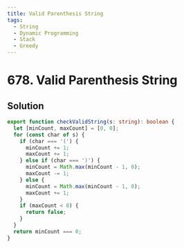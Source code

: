 ```yaml
---
title: Valid Parenthesis String
tags:
  - String
  - Dynamic Programming
  - Stack
  - Greedy
---
```


# 678. Valid Parenthesis String

<Badges>
  <LevelBadge level="medium" />
  <TopicBadge name="String" slug="string" />
  <TopicBadge name="Dynamic Programming" slug="dynamic-programming" />
  <TopicBadge name="Stack" slug="stack" />
  <TopicBadge name="Greedy" slug="greedy" />
</Badges>

## Solution

```typescript filename="solution.ts" copy
export function checkValidString(s: string): boolean {
  let [minCount, maxCount] = [0, 0];
  for (const char of s) {
    if (char === '(') {
      minCount += 1;
      maxCount += 1;
    } else if (char === ')') {
      minCount = Math.max(minCount - 1, 0);
      maxCount -= 1;
    } else {
      minCount = Math.max(minCount - 1, 0);
      maxCount += 1;
    }
    if (maxCount < 0) {
      return false;
    }
  }
  return minCount === 0;
}
```

<ProblemLink
  codingSite="leetcode"
  href="https://leetcode.com/problems/valid-parenthesis-string"
  title="Valid Parenthesis String"
/>
